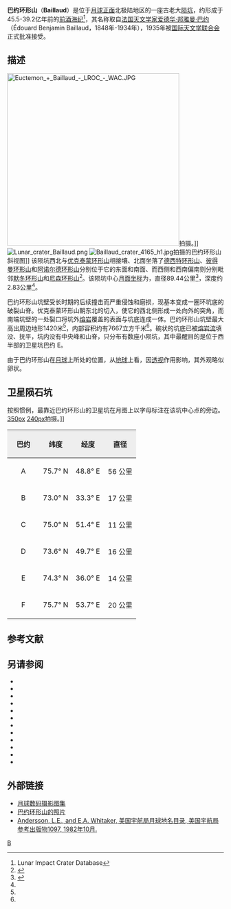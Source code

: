 {{lunar crater data |
 image=Baillaud crater 4080 h2.jpg|
 caption=[[月球轨道器4号|月球轨道器4号]]拍摄的图像|
 latitude=74.61|
 N_or_S=N|
 longitude=37.35|
 E_or_W=E|
 diameter=89.44公里|
 depth=2.83公里|
 colong=328|
 eponym=本杰明·巴约}}

'''巴约环形山'''（'''Baillaud'''）是位于[[月球正面|月球正面]]北极陆地区的一座古老大[[月球陨石坑|陨坑]]，约形成于45.5-39.2亿年前的[[前酒海纪|前酒海纪]]<ref name="LICD">Lunar Impact Crater Database</ref>，其名称取自[[法国|法国]][[天文学家|天文学家]][[爱德华·邦雅曼·巴约|爱德华·邦雅曼·巴约]]（Édouard Benjamin Baillaud，1848年-1934年），1935年被[[国际天文学联合会|国际天文学联合会]]正式批准接受。

==描述==
[[Image:Euctemon_+_Baillaud_-_LROC_-_WAC.JPG|400px]]拍摄。]]
[[Image:Lunar_crater_Baillaud.png|thumb]]
[[Image:Baillaud_crater_4165_h1.jpg|thumb]]拍摄的巴约环形山斜视图]]  
该陨坑西北与[[优克泰蒙环形山|优克泰蒙环形山]]相接壤、北面坐落了[[德西特环形山|德西特环形山]]、[[彼得曼环形山|彼得曼环形山]]和[[阿诺尔德环形山|阿诺尔德环形山]]分别位于它的东面和南面、而西侧和西南偏南则分别毗邻[[默冬环形山|默冬环形山]]和[[尼森环形山|尼森环形山]]<ref>{{Cite web |url=http://planetarynames.wr.usgs.gov/images/Lunar/lac_4_lo.pdf |title=Crater Baillaud on the map LAC-4. |accessdate=2017-02-17 |archive-date=2013-02-20 |archive-url=https://web.archive.org/web/20130220125411/http://planetarynames.wr.usgs.gov/images/Lunar/lac_4_lo.pdf |dead-url=no }}</ref>。该陨坑中心[[月面坐标|月面坐标]]为{{Coord|74.61|N|37.35|E|globe:Moon|nogoogle=1|noosm=1}}，直径89.44公里<ref name="IAU">{{Cite web |url=http://planetarynames.wr.usgs.gov/Feature/560 |title=Directory of the International Astronomical Union |access-date=2017-02-17 |archive-date=2019-12-22 |archive-url=https://web.archive.org/web/20191222212110/https://planetarynames.wr.usgs.gov/Feature/560 |dead-url=no }}</ref>，深度约2.83公里<ref name="LICD"/>。

巴约环形山坑壁受长时期的后续撞击而严重侵蚀和磨损，现基本变成一圈环坑底的破裂山脊。优克泰蒙环形山朝东北的切入，使它的西北侧形成一处向外的突角，而南端坑壁的一处裂口将坑外[[熔岩|熔岩]]覆盖的表面与坑底连成一体。巴约环形山坑壁最大高出周边地形1420米<ref name="LICD"/>，内部容积约有7667立方千米<ref name="LICD"/>。碗状的坑底已被[[熔岩流|熔岩流]]填没、抚平，坑内没有中央峰和山脊，只分布有数座小陨坑，其中最醒目的是位于西半部的卫星坑巴约 E。

由于巴约环形山在[[月球|月球]]上所处的位置，从[[地球|地球]]上看，因[[透视|透视]]作用影响，其外观略似卵状。

==卫星陨石坑==
按照惯例，最靠近巴约环形山的卫星坑在月图上以字母标注在该坑中心点的旁边。
[[image:Baillaud_sattelite_craters_map.jpg|350px]]
[[image:Arnold_-_LROC_-_WAC_-_Lettering.JPG|240px]]拍摄。]]

{| class="wikitable"
!width="25%" style="background:#eeeeee;" |巴约 
!width="25%" style="background:#eeeeee;" |纬度
!width="25%" style="background:#eeeeee;" |经度
!width="25%" style="background:#eeeeee;" |直径
|-
|align="center"|A
|align="center"|75.7° N
|align="center"|48.8° E
|align="center"|56 公里
|-
|align="center"|B
|align="center"|73.0° N
|align="center"|33.3° E
|align="center"|17 公里
|-
|align="center"|C
|align="center"|75.0° N
|align="center"|51.4° E
|align="center"|11 公里
|-
|align="center"|D
|align="center"|73.6° N
|align="center"|49.7° E
|align="center"|16 公里
|-
|align="center"|E
|align="center"|74.3° N
|align="center"|36.0° E
|align="center"|14 公里
|-
|align="center"|F
|align="center"|75.7° N
|align="center"|53.7° E
|align="center"|20 公里
|}{{clear}}
==参考文献==
{{reflist}}

==另请参阅==
{{refbegin}}
* {{cite book
  | last1 = Andersson
  | first1 = L. E.
  | last2 = Whitaker
  | first2 = E. A.
  | authorlink2 = Ewen Whitaker
  | date = 1982
  | title = [[NASA|NASA]] Catalogue of Lunar Nomenclature
  | publisher = NASA RP-1097
  | ref = harv
  }}
* {{cite web
  | last = Blue
  | first = Jennifer
  | date = July 25, 2007
  | title = Gazetteer of Planetary Nomenclature
  | publisher = [[United_States_Geological_Survey|USGS]]
  | url = http://planetarynames.wr.usgs.gov/
  | accessdate = 2007-08-05
  | ref = harv
  | archive-date = 2018-12-25
  | archive-url = https://web.archive.org/web/20181225170157/https://planetarynames.wr.usgs.gov/
  | dead-url = no
  }}
* {{cite book
  | last1 = Bussey
  | first1 = B.
  | authorlink1 = Ben Bussey
  | last2 = Spudis
  | first2 = P.
  | authorlink2 = Paul Spudis
  | date = 2004
  | title = The Clementine Atlas of the Moon
  | publisher = Cambridge University Press
  | location = New York
  | isbn = 978-0-521-81528-4
  | ref = harv
  }}
* {{cite book
  | last1 = Cocks
  | first1 = Elijah E.
  | last2 = Cocks
  | first2 = Josiah C.
  | date = 1995
  | title = Who's Who on the Moon: A Biographical Dictionary of Lunar Nomenclature
  | url = https://archive.org/details/isbn_9780936389271
  | publisher = Tudor Publishers
  | isbn = 978-0-936389-27-1
  | ref = harv
  }}
* {{cite web
  | last = McDowell
  | first = Jonathan
  | date = July 15, 2007
  | url = http://host.planet4589.org/astro/lunar/
  | title = Lunar Nomenclature
  | publisher = Jonathan's Space Report
  | accessdate = 2007-10-24
  | ref = harv
  | archive-date = 2018-12-25
  | archive-url = https://web.archive.org/web/20181225170156/http://host.planet4589.org/astro/lunar/
  | dead-url = no
  }}
* {{cite journal| last1 = Menzel| first1 = D. H.| last2 = Minnaert| first2 = M.| last3 = Levin| first3 = B.| last4 = Dollfus| first4 = A.| last5 = Bell| first5 = B.| title = Report on Lunar Nomenclature by the Working Group of Commission 17 of the IAU| doi = 10.1007/BF00171763| journal = Space Science Reviews| volume = 12| issue = 2| pages = 136–186| date = 1971| bibcode = 1971SSRv...12..136M| ref = harv}}
* {{cite book
  | first = Patrick
  | last = Moore
  | authorlink = Patrick Moore
  | date = 2001
  | title = On the Moon
  | url = https://archive.org/details/patrickmooreonmo00patr
  | publisher = Sterling Publishing Co.
  | isbn = 978-0-304-35469-6
  | ref = harv
  }}
* {{cite book
  | first = Fred W.
  | last = Price
  | date = 1988
  | title = The Moon Observer's Handbook
  | publisher = Cambridge University Press
  | isbn = 978-0-521-33500-3
  | ref = harv
  }}
* {{cite book
  | last = Rükl
  | first = Antonín
  | authorlink = Antonín Rükl
  | date = 1990
  | title = Atlas of the Moon
  | publisher = Kalmbach Books
  | isbn = 978-0-913135-17-4
  | ref = harv
  }}
* {{cite book
  | last = Webb
  | first = Rev. T. W.
  | authorlink = Thomas William Webb
  | date = 1962
  | title = Celestial Objects for Common Telescopes
  | url = https://archive.org/details/celestialobjects00webb
  | edition = 6th revised
  | publisher = Dover
  | isbn = 978-0-486-20917-3
  | ref = harv
  }}
* {{cite book
  | first = Ewen A.
  | last = Whitaker
  | authorlink = Ewen Whitaker
  | date = 1999
  | title = Mapping and Naming the Moon
  | publisher = Cambridge University Press
  | isbn = 978-0-521-62248-6
  | ref = harv
  }}
* {{cite book
  | first = Peter T.
  | last = Wlasuk
  | date = 2000
  | title = Observing the Moon
  | publisher = Springer
  | isbn = 978-1-85233-193-1
  | ref = harv
 }}
{{refend}}
{{Commons category}}

==外部链接==
* [http://www.lpi.usra.edu/resources/lunar_orbiter/bin/srch_nam.shtml?Baillaud%7C0 月球数码摄影图集] {{Wayback|url=http://www.lpi.usra.edu/resources/lunar_orbiter/bin/srch_nam.shtml?Baillaud%7C0 |date=20201127013142 }}
* [http://www.lpod.org/coppermine/displayimage.php?pos=-1571 巴约环形山的照片] {{Wayback|url=http://www.lpod.org/coppermine/displayimage.php?pos=-1571 |date=20180530185746 }}
* [http://planet4589.org/astro/lunar/RP-1097.pdf Andersson, L.E., and E.A. Whitaker, 美国宇航局月球地名目录, 美国宇航局参考出版物1097, 1982年10月.] {{Wayback|url=http://planet4589.org/astro/lunar/RP-1097.pdf |date=20141006125838 }}

[[Category:月球环形山|B]]
{{月球环形山 (A-B)}}